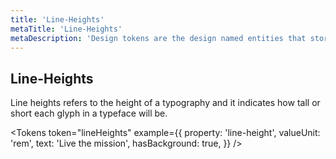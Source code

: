 ```yaml
---
title: 'Line-Heights'
metaTitle: 'Line-Heights'
metaDescription: 'Design tokens are the design named entities that store visual design attributes.'
---
```


## Line-Heights

Line heights refers to the height of a typography and it indicates how tall or
short each glyph in a typeface will be.

<Tokens
  token="lineHeights"
  example={{
    property: 'line-height',
    valueUnit: 'rem',
    text: 'Live the mission',
    hasBackground: true,
  }}
/>

